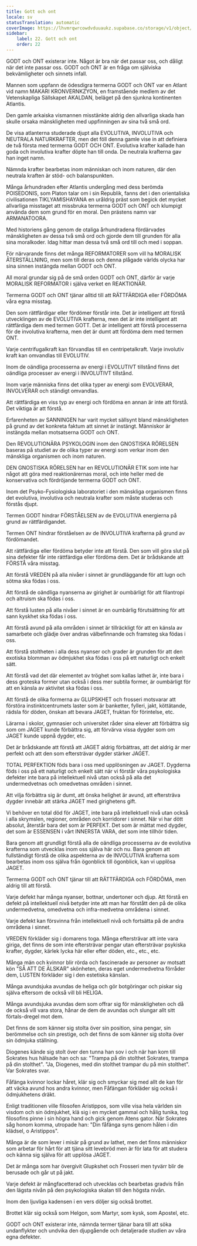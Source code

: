 ```yaml
---
title: Gott och ont
locale: sv
statusTranslation: automatic
coverImage: https://lhvmrqwrcowdvduuaukz.supabase.co/storage/v1/object/public/strapi-uploads/small_cover-educacion-fundamental.webp-2d51a7828a2b1309555be27f7e2a61a0.webp
sidebar:
    label: 22. Gott och ont
    order: 22
---
```

GODT och ONT existerar inte. Något är bra när det passar oss, och dåligt när det inte passar oss. GODT och ONT är en fråga om själviska bekvämligheter och sinnets infall.

Mannen som uppfann de ödesdigra termerna GODT och ONT var en Atlant vid namn MAKARI KRONVERNKZYON, en framstående medlem av det Vetenskapliga Sällskapet AKALDAN, beläget på den sjunkna kontinenten Atlantis.

Den gamle arkaiska vismannen misstänkte aldrig den allvarliga skada han skulle orsaka mänskligheten med uppfinningen av sina två små ord.

De visa atlanterna studerade djupt alla EVOLUTIVA, INVOLUTIVA och NEUTRALA NATURKRAFTER, men det föll denna gamle vise in att definiera de två första med termerna GODT OCH ONT. Evolutiva krafter kallade han goda och involutiva krafter döpte han till onda. De neutrala krafterna gav han inget namn.

Nämnda krafter bearbetas inom människan och inom naturen, där den neutrala kraften är stöd- och balanspunkten.

Många århundraden efter Atlantis undergång med dess berömda POISEDONIS, som Platon talar om i sin Republik, fanns det i den orientaliska civilisationen TIKLYAMISHAYANA en uråldrig präst som begick det mycket allvarliga misstaget att missbruka termerna GODT och ONT och klumpigt använda dem som grund för en moral. Den prästens namn var ARMANATOORA.

Med historiens gång genom de otaliga århundradena fördärvades mänskligheten av dessa två små ord och gjorde dem till grunden för alla sina moralkoder. Idag hittar man dessa två små ord till och med i soppan.

För närvarande finns det många REFORMATORER som vill ha MORALISK ÅTERSTÄLLNING, men som till deras och denna plågade världs olycka har sina sinnen instängda mellan GODT och ONT.

All moral grundar sig på de små orden GODT och ONT, därför är varje MORALISK REFORMATOR i själva verket en REAKTIONÄR.

Termerna GODT och ONT tjänar alltid till att RÄTTFÄRDIGA eller FÖRDÖMA våra egna misstag.

Den som rättfärdigar eller fördömer förstår inte. Det är intelligent att förstå utvecklingen av de EVOLUTIVA krafterna, men det är inte intelligent att rättfärdiga dem med termen GOTT. Det är intelligent att förstå processerna för de involutiva krafterna, men det är dumt att fördöma dem med termen ONT.

Varje centrifugalkraft kan förvandlas till en centripetalkraft. Varje involutiv kraft kan omvandlas till EVOLUTIV.

Inom de oändliga processerna av energi i EVOLUTIVT tillstånd finns det oändliga processer av energi i INVOLUTIVT tillstånd.

Inom varje människa finns det olika typer av energi som EVOLVERAR, INVOLVERAR och ständigt omvandlas.

Att rättfärdiga en viss typ av energi och fördöma en annan är inte att förstå. Det viktiga är att förstå.

Erfarenheten av SANNINGEN har varit mycket sällsynt bland mänskligheten på grund av det konkreta faktum att sinnet är instängt. Människor är instängda mellan motsatserna GODT och ONT.

Den REVOLUTIONÄRA PSYKOLOGIN inom den GNOSTISKA RÖRELSEN baseras på studiet av de olika typer av energi som verkar inom den mänskliga organismen och inom naturen.

DEN GNOSTISKA RÖRELSEN har en REVOLUTIONÄR ETIK som inte har något att göra med reaktionärernas moral, och inte heller med de konservativa och fördröjande termerna GODT och ONT.

Inom det Psyko-Fysiologiska laboratoriet i den mänskliga organismen finns det evolutiva, involutiva och neutrala krafter som måste studeras och förstås djupt.

Termen GODT hindrar FÖRSTÅELSEN av de EVOLUTIVA energierna på grund av rättfärdigandet.

Termen ONT hindrar förståelsen av de INVOLUTIVA krafterna på grund av fördömandet.

Att rättfärdiga eller fördöma betyder inte att förstå. Den som vill göra slut på sina defekter får inte rättfärdiga eller fördöma dem. Det är brådskande att FÖRSTÅ våra misstag.

Att förstå VREDEN på alla nivåer i sinnet är grundläggande för att lugn och sötma ska födas i oss.

Att förstå de oändliga nyanserna av girighet är oumbärligt för att filantropi och altruism ska födas i oss.

Att förstå lusten på alla nivåer i sinnet är en oumbärlig förutsättning för att sann kyskhet ska födas i oss.

Att förstå avund på alla områden i sinnet är tillräckligt för att en känsla av samarbete och glädje över andras välbefinnande och framsteg ska födas i oss.

Att förstå stoltheten i alla dess nyanser och grader är grunden för att den exotiska blomman av ödmjukhet ska födas i oss på ett naturligt och enkelt sätt.

Att förstå vad det där elementet av tröghet som kallas lathet är, inte bara i dess groteska former utan också i dess mer subtila former, är oumbärligt för att en känsla av aktivitet ska födas i oss.

Att förstå de olika formerna av GLUPSKHET och frosseri motsvarar att förstöra instinktcentrumets laster som är banketter, fylleri, jakt, köttätande, rädsla för döden, önskan att bevara JAGET, fruktan för förintelse, etc.

Lärarna i skolor, gymnasier och universitet råder sina elever att förbättra sig som om JAGET kunde förbättra sig, att förvärva vissa dygder som om JAGET kunde uppnå dygder, etc.

Det är brådskande att förstå att JAGET aldrig förbättras, att det aldrig är mer perfekt och att den som eftersträvar dygder stärker JAGET.

TOTAL PERFEKTION föds bara i oss med upplösningen av JAGET. Dygderna föds i oss på ett naturligt och enkelt sätt när vi förstår våra psykologiska defekter inte bara på intellektuell nivå utan också på alla det undermedvetnas och omedvetnas områden i sinnet.

Att vilja förbättra sig är dumt, att önska helighet är avund, att eftersträva dygder innebär att stärka JAGET med girighetens gift.

Vi behöver en total död för JAGET, inte bara på intellektuell nivå utan också i alla skrymslen, regioner, områden och korridorer i sinnet. När vi har dött absolut, återstår bara det som är PERFEKT. Det som är mättat med dygder, det som är ESSENSEN i vårt INNERSTA VARA, det som inte tillhör tiden.

Bara genom att grundligt förstå alla de oändliga processerna av de evolutiva krafterna som utvecklas inom oss själva här och nu. Bara genom att fullständigt förstå de olika aspekterna av de INVOLUTIVA krafterna som bearbetas inom oss själva från ögonblick till ögonblick, kan vi upplösa JAGET.

Termerna GODT och ONT tjänar till att RÄTTFÄRDIGA och FÖRDÖMA, men aldrig till att förstå.

Varje defekt har många nyanser, bottnar, undertoner och djup. Att förstå en defekt på intellektuell nivå betyder inte att man har förstått den på de olika undermedvetna, omedvetna och infra-medvetna områdena i sinnet.

Varje defekt kan försvinna från intellektuell nivå och fortsätta på de andra områdena i sinnet.

VREDEN förkläder sig i domarens toga. Många eftersträvar att inte vara giriga, det finns de som inte eftersträvar pengar utan eftersträvar psykiska krafter, dygder, kärlek lycka här eller efter döden, etc., etc., etc.

Många män och kvinnor blir rörda och fascinerade av personer av motsatt kön "SÅ ATT DE ÄLSKAR" skönheten, deras eget undermedvetna förråder dem, LUSTEN förkläder sig i den estetiska känslan.

Många avundsjuka avundas de heliga och gör botgöringar och piskar sig själva eftersom de också vill bli HELIGA.

Många avundsjuka avundas dem som offrar sig för mänskligheten och då de också vill vara stora, hånar de dem de avundas och slungar allt sitt förtals-dregel mot dem.

Det finns de som känner sig stolta över sin position, sina pengar, sin berömmelse och sin prestige, och det finns de som känner sig stolta över sin ödmjuka ställning.

Diogenes kände sig stolt över den tunna han sov i och när han kom till Sokrates hus hälsade han och sa: "Trampa på din stolthet Sokrates, trampa på din stolthet". "Ja, Diogenes, med din stolthet trampar du på min stolthet". Var Sokrates svar.

Fåfänga kvinnor lockar håret, klär sig och smyckar sig med allt de kan för att väcka avund hos andra kvinnor, men Fåfängan förkläder sig också i ödmjukhetens dräkt.

Enligt traditionen ville filosofen Aristippos, som ville visa hela världen sin visdom och sin ödmjukhet, klä sig i en mycket gammal och hålig tunika, tog filosofins pinne i sin högra hand och gick genom Atens gator. När Sokrates såg honom komma, utropade han: "Din fåfänga syns genom hålen i din klädsel, o Aristippos".

Många är de som lever i misär på grund av lathet, men det finns människor som arbetar för hårt för att tjäna sitt levebröd men är för lata för att studera och känna sig själva för att upplösa JAGET.

Det är många som har övergivit Glupkshet och Frosseri men tyvärr blir de berusade och går ut på jakt.

Varje defekt är mångfacetterad och utvecklas och bearbetas gradvis från den lägsta nivån på den psykologiska skalan till den högsta nivån.

Inom den ljuvliga kadensen i en vers döljer sig också brottet.

Brottet klär sig också som Helgon, som Martyr, som kysk, som Apostel, etc.

GODT och ONT existerar inte, nämnda termer tjänar bara till att söka undanflykter och undvika den djupgående och detaljerade studien av våra egna defekter.

